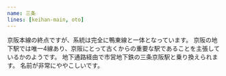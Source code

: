 ```yaml
---
name: 三条
lines: [keihan-main, oto]
---
```



京阪本線の終点ですが、系統は完全に鴨東線と一体となっています。
京阪の地下駅では唯一4線あり、京阪にとって古くからの重要な駅であることを主張しているかのようです。
地下通路経由で市営地下鉄の<AutoStationLink slug="sanjo-keihan">三条京阪</AutoStationLink>駅と乗り換えられます。
名前が非常にややこしいです。
